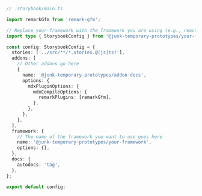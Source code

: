 ```ts
// .storybook/main.ts

import remarkGfm from 'remark-gfm';

// Replace your-framework with the framework you are using (e.g., react-webpack5, vue3-webpack5)
import type { StorybookConfig } from '@junk-temporary-prototypes/your-framework';

const config: StorybookConfig = {
  stories: ['../src/**/*.stories.@(js|ts)'],
  addons: [
    // Other addons go here
    {
      name: '@junk-temporary-prototypes/addon-docs',
      options: {
        mdxPluginOptions: {
          mdxCompileOptions: {
            remarkPlugins: [remarkGfm],
          },
        },
      },
    },
  ],
  framework: {
    // The name of the framework you want to use goes here
    name: '@junk-temporary-prototypes/your-framework',
    options: {},
  },
  docs: {
    autodocs: 'tag',
  },
};

export default config;
```
